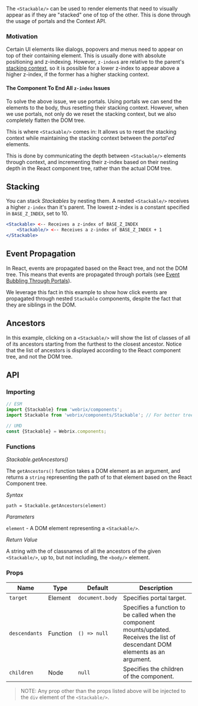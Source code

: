 
The `<Stackable/>` can be used to render elements that need to visually appear as if they are "stacked"
one of top of the other. This is done through the usage of portals and the Context API.

### Motivation

Certain UI elements like dialogs, popovers and menus need to appear on top of their containing element.
This is usually done with absolute positioning and z-indexing. However, `z-index`s are relative to the parent's [stacking
context](https://developer.mozilla.org/en-US/docs/Web/CSS/CSS_Positioning/Understanding_z_index/The_stacking_context),
so it is possible for a lower z-index to appear above a higher z-index, if the former has a higher stacking context.

#### The Component To End All `z-index` Issues

To solve the above issue, we use portals. Using portals we can send the elements to the body, thus resetting their stacking context.
However, when we use portals, not only do we reset the stacking context, but we also completely flatten the DOM tree.

This is where `<Stackable/>` comes in: It allows us to reset the stacking context while maintaining
the stacking context between the *portal'ed* elements.

This is done by communicating the depth between `<Stackable/>` elements through context, and incrementing
their z-index based on their nesting depth in the React component tree, rather than the actual DOM tree.

## Stacking

<Example file='components/stackable/Stacking' height={400}/>

You can stack *Stackables* by nesting them.
A nested `<Stackable/>` receives a higher `z-index` than it's parent.
The lowest z-index is a constant specified in `BASE_Z_INDEX`, set to 10.

```jsx
<Stackable> <-- Receives a z-index of BASE_Z_INDEX
    <Stackable/> <-- Receives a z-index of BASE_Z_INDEX + 1
</Stackable>
```

## Event Propagation

<Example file='components/stackable/EventPropagation' height={400}/>

In React, events are propagated based on the React tree, and not the DOM tree.
This means that events are propagated through portals (see [Event Bubbling Through Portals](https://reactjs.org/docs/portals.html#event-bubbling-through-portals)).

We leverage this fact in this example to show how click events are propagated through nested
`Stackable` components, despite the fact that they are siblings in the DOM.

## Ancestors

<Example file='components/stackable/Ancestors' height={400}/>

In this example, clicking on a `<Stackable/>` will show the list of classes of all of its ancestors
starting from the furthest to the closest ancestor. Notice that the list of ancestors is displayed
according to the React component tree, and not the DOM tree.

## API

### Importing

```jsx
// ESM
import {Stackable} from 'webrix/components';
import Stackable from 'webrix/components/Stackable'; // For better tree shaking

// UMD
const {Stackable} = Webrix.components;
```

### Functions

*Stackable.getAncestors()*

The `getAncestors()` function takes a DOM element as an argument, and returns a `string` representing the path
of to that element based on the React Component tree.

*Syntax*

`path = Stackable.getAncestors(element)`

*Parameters*

`element` - A DOM element representing a `<Stackable/>`.

*Return Value*

A string with the of classnames of all the ancestors of the given `<Stackable/>`,
up to, but not including, the `<body/>` element.


### Props

Name|Type|Default|Description
---|---|---|---
`target`|Element|`document.body`|Specifies portal target.
`descendants`|Function|`() => null`|Specifies a function to be called when the component mounts/updated. Receives the list of descendant DOM elements as an argument.
`children`|Node|`null`|Specifies the children of the component.

 > NOTE: Any prop other than the props listed above will be injected to the `div` element of the `<Stackable/>`.